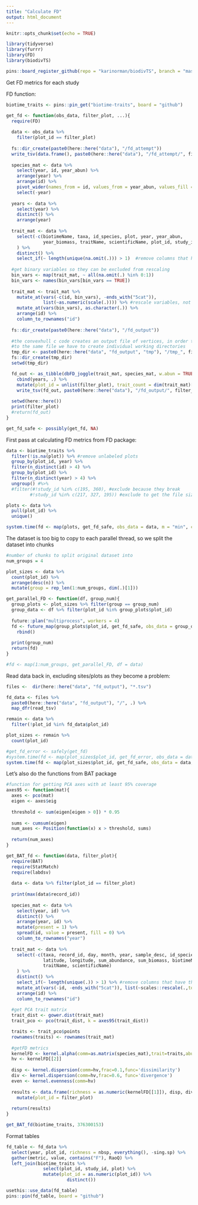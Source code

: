 ```yaml
---
title: "Calculate FD"
output: html_document
---
```


```r
knitr::opts_chunk$set(echo = TRUE)
```

```r
library(tidyverse)
library(furrr)
library(FD)
library(biodivTS)

pins::board_register_github(repo = "karinorman/biodivTS", branch = "master")
```


Get FD metrics for each study 

FD function:
```r
biotime_traits <- pins::pin_get("biotime-traits", board = "github")

get_fd <- function(obs_data, filter_plot, ...){
  require(FD)
  
  data <- obs_data %>%
    filter(plot_id == filter_plot)
  
  fs::dir_create(paste0(here::here("data"), "/fd_attempt"))
  write_tsv(data.frame(), paste0(here::here("data"), "/fd_attempt/", filter_plot, ".tsv"))
  
  species_mat <- data %>%
    select(year, id, year_abun) %>%
    arrange(year) %>%
    arrange(id) %>%
    pivot_wider(names_from = id, values_from = year_abun, values_fill = 0) %>%
    select(-year)
  
  years <- data %>% 
    select(year) %>%
    distinct() %>%
    arrange(year)
  
  trait_mat <- data %>%
    select(-c(biotimeName, taxa, id_species, plot, year, year_abun, 
              year_biomass, traitName, scientificName, plot_id, study_id)
    ) %>%
    distinct() %>%
    select_if(~ length(unique(na.omit(.))) > 1)  #remove columns that have the same value for all columns
  
  #get binary variables so they can be excluded from rescaling 
  bin_vars <- map(trait_mat, ~ all(na.omit(.) %in% 0:1))
  bin_vars <- names(bin_vars[bin_vars == TRUE])
    
  trait_mat <- trait_mat %>%
    mutate_at(vars(-c(id, bin_vars), -ends_with("5cat")), 
              list(~as.numeric(scale(.)))) %>% #rescale variables, not binary or categorical
    mutate_at(vars(bin_vars), as.character(.)) %>%
    arrange(id) %>%
    column_to_rownames("id")
  
  fs::dir_create(paste0(here::here("data"), "/fd_output"))
  
  #the convexhull c code creates an output file of vertices, in order to not have multiple threads writing
  #to the same file we have to create individual working directories
  tmp_dir <- paste0(here::here("data", "fd_output", "tmp"), "/tmp_", filter_plot)
  fs::dir_create(tmp_dir)
  setwd(tmp_dir)

  fd_out <- as_tibble(dbFD_joggle(trait_mat, species_mat, w.abun = TRUE, m = "min", ...))[,1:8] %>%
    cbind(years, .) %>%
    mutate(plot_id = unlist(filter_plot), trait_count = dim(trait_mat)[2])
    write_tsv(fd_out, paste0(here::here("data"), "/fd_output/", filter_plot, "_fd.tsv"))
  
  setwd(here::here())
  print(filter_plot)
  #return(fd_out)
}

get_fd_safe <- possibly(get_fd, NA)
```

First pass at calculating FD metrics from FD package:
```r
data <- biotime_traits %>% 
  filter(!is.na(plot)) %>% #remove unlabeled plots 
  group_by(plot_id, year) %>%
  filter(n_distinct(id) > 4) %>%
  group_by(plot_id) %>%
  filter(n_distinct(year) > 4) %>% 
  ungroup() #%>%
  #filter(#!study_id %in% c(195, 360), #exclude because they break
         #!study_id %in% c(217, 327, 195)) #exclude to get the file size smaller

plots <- data %>%
  pull(plot_id) %>%
  unique()

system.time(fd <- map(plots, get_fd_safe, obs_data = data, m = "min", corr = "cailliez"))
```

The dataset is too big to copy to each parallel thread, so we split the dataset into chunks 
```r
#number of chunks to split original dataset into 
num_groups = 4

plot_sizes <- data %>%
  count(plot_id) %>%
  arrange(desc(n)) %>%
  mutate(group = rep_len(1:num_groups, dim(.)[1]))

get_parallel_FD <- function(df, group_num){
  group_plots <- plot_sizes %>% filter(group == group_num)
  group_data <- df %>% filter(plot_id %in% group_plots$plot_id)
  
  future::plan("multiprocess", workers = 4)
  fd <- future_map(group_plots$plot_id, get_fd_safe, obs_data = group_data) %>%
    rbind()
  
  print(group_num)
  return(fd)
}

#fd <- map(1:num_groups, get_parallel_FD, df = data)
```

Read data back in, excluding sites/plots as they become a problem:
```r
files <-  dir(here::here("data", "fd_output"), "*.tsv")

fd_data <- files %>%
  paste0(here::here("data", "fd_output"), "/", .) %>%
  map_dfr(read_tsv)

remain <- data %>%
  filter(!plot_id %in% fd_data$plot_id)

plot_sizes <- remain %>%
  count(plot_id) 

#get_fd_error <- safely(get_fd)
#system.time(fd <- map(plot_sizes$plot_id, get_fd_error, obs_data = data, corr = "cailliez"))
system.time(fd <- map(plot_sizes$plot_id, get_fd_safe, obs_data = data, corr = "cailliez"))
```

Let's also do the functions from BAT package
```r
#function for getting PCA axes with at least 95% coverage
axes95 <- function(mat){
  axes <- pco(mat)
  eigen <- axes$eig
  
  threshold <- sum(eigen[eigen > 0]) * 0.95
  
  sums <- cumsum(eigen)
  num_axes <- Position(function(x) x > threshold, sums)
  
  return(num_axes)
}

get_BAT_fd <- function(data, filter_plot){
  require(BAT)
  require(StatMatch)
  require(labdsv)
  
  data <- data %>% filter(plot_id == filter_plot)
  
  print(max(data$record_id))
  
  species_mat <- data %>%
    select(year, id) %>% 
    distinct() %>%
    arrange(year, id) %>%
    mutate(present = 1) %>%
    spread(id, value = present, fill = 0) %>%
    column_to_rownames("year")
  
  trait_mat <- data %>%
    select(-c(taxa, record_id, day, month, year, sample_desc, id_species, 
              latitude, longitude, sum_abundance, sum_biomass, biotimeName, 
              traitName, scientificName)
    ) %>%
    distinct() %>%
    select_if(~ length(unique(.)) > 1) %>% #remove columns that have the same value for all columns
    mutate_at(vars(-id, -ends_with("5cat")), list(~scales::rescale(.,to=c(0, 1)))) %>% #rescale variables
    arrange(id) %>%
    column_to_rownames("id")
  
  #get PCA trait matrix
  trait_dist <- gower.dist(trait_mat)
  trait_pco <- pco(trait_dist, k = axes95(trait_dist))

  traits <- trait_pco$points
  rownames(traits) <- rownames(trait_mat)
  
  #getFD metrics
  kernelFD <- kernel.alpha(comm=as.matrix(species_mat),trait=traits,abund=FALSE,method="gaussian",return.hv=TRUE)
  hv <- kernelFD[[2]]
  
  disp <- kernel.dispersion(comm=hv,frac=0.1,func='dissimilarity') 
  div <- kernel.dispersion(comm=hv,frac=0.6, func='divergence')
  even <- kernel.evenness(comm=hv)
  
  results <- data.frame(richness = as.numeric(kernelFD[[1]]), disp, div, even) %>% 
    mutate(plot_id = filter_plot)
  
  return(results)
}

get_BAT_fd(biotime_traits, 376300153)
```


Format tables
```r
fd_table <- fd_data %>% 
  select(year, plot_id, richness = nbsp, everything(), -sing.sp) %>%
  gather(metric, value, contains("F"), RaoQ) %>%
  left_join(biotime_traits %>% 
              select(plot_id, study_id, plot) %>% 
              mutate(plot_id = as.numeric(plot_id)) %>%
                       distinct())

usethis::use_data(fd_table)
pins::pin(fd_table, board = "github")
```
